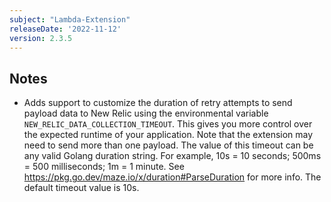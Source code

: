 ```yaml
---
subject: "Lambda-Extension"
releaseDate: '2022-11-12'
version: 2.3.5
---
```


## Notes

* Adds support to customize the duration of retry attempts to send payload data to New Relic using the environmental variable `NEW_RELIC_DATA_COLLECTION_TIMEOUT`. This gives you more control
over the expected runtime of your application. Note that the extension may need to send more than one payload. The value of this timeout can be any
valid Golang duration string. For example, 10s = 10 seconds;
500ms = 500 milliseconds; 1m = 1 minute. See https://pkg.go.dev/maze.io/x/duration#ParseDuration for more info. The default timeout value is 10s.

